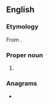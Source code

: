 ==English==

===Etymology===
From {{etyl|he|en}} {{m|he|דְּרוֹר||Dror, freedom, sparrow|tr=d'rór}}.

===Proper noun===
{{en-proper noun}}

# {{given name|male|from=Hebrew}}

===Anagrams===
* {{anagrams|en|a=dorr|Dorr|dorr}}